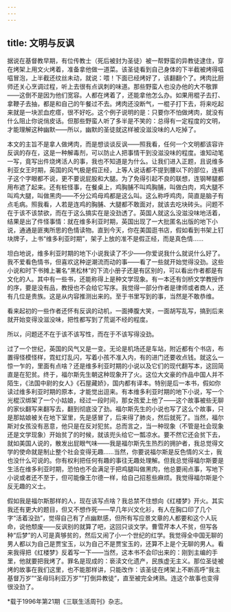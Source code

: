 ```yaml
---
---
---
```

title: 文明与反讽
---

据说在基督教早期，有位传教士（死后被封为圣徒）被一帮野蛮的异教徒逮住，穿在烤架上用文火烤着，准备拿他做一道菜。该圣徒看到自己身体的下半截被烤得嗞嗞冒泡，上半截还纹丝未动，就说：喂！下面已经烤好了，该翻翻个了。烤肉比厨师还关心烹调过程，听上去很有点讽刺的味道。那些野蛮人也没办他的大不敬罪——这倒不是因为他们宽容。人都在烤着了，还能拿他怎么办。如果用棍子去打、拿鞭子去抽，都是和自己的午餐过不去。烤肉还没断气，一棍子打下去，将来吃起来就是一块淤血疙瘩，很不好吃。这个例子说明的是：只要你不怕做烤肉，就没有什么阻止你说俏皮话。但那些野蛮人听了多半是不笑的：总得有一定程度的文明，才能理解这种幽默——所以，幽默的圣徒就这样被没滋没味的人吃掉了。

本文的主旨不是拿人做烤肉，而是想谈谈反讽——照我看，任何一个文明都该容许反讽的存在，这是一种解毒剂，可以防止人把事情干到没滋没味的程度。谁知动笔一写，竟写出件烧烤活人的事，我也不知道是为什么。让我们进入正题，且说维多利亚女王时期，英国的风气极是假正经，上等人说话都不提到腰以下的部位，连裤子这个字眼都不说，更不要说屁股和大腿。为了免得引起不良的联想，连钢琴腿都用布遮了起来。还有桩怪事，在餐桌上，鸡胸脯不叫鸡胸脯，叫做白肉，鸡大腿不叫鸡大腿，叫做黑肉——不分公鸡母鸡都是这么叫。这么称呼鸡肉，简直是脑子有点毛病。照我看，人若是连鸡的胸脯、大腿都不敢面对，就该去吃块砖头。问题不在于该不该禁欲，而在于这么搞实在是没劲透了。英国人就这么没滋没味地活着，结果是出了件怪事情：就在维多利亚时期，英国出现了一大批匿名出版的地下小说，通通是匪夷所思的色情读物。直到今天，你在美国逛书店，假如看到书架上钉块牌子，上书“维多利亚时期”，架子上放的准不是假正经，而是真色情……

坦白地说，维多利亚时期的地下小说我读了不少——你爱说我什么就说什么好了。我不爱看色情书，但喜欢这种逆潮流而动的事——看了一些就开始觉得没劲。这些小说和时下书摊上署名“黑松林”的下流小册子还是有区别的，可以看出作者都是有文化的人。其中有一些书，还能称得上是种文学现象。有一本还有剑桥文学教授作的序，要是没有品，教授也不会给它写序。我觉得一部分作者是律师或者商人，还有几位是贵族。这是从内容推测出来的。至于书里写到的事，当然是不敢恭维。

看来起初的一些作者还怀有反讽的动机，一面捧腹大笑，一面胡写乱写，搞到后来就开始变得没滋没味，把性都写到了荒诞不经的程度。

所以，问题还不在于该不该写性，而在于不该写得没劲。

过了一个世纪，英国的风气又是一变。无论是机场还是车站，附近都有个书店，布置得怪模怪样，霓虹灯乱闪，写着小孩不准入内，有的进门还要收点钱。就这么一惊一乍的，里面有点啥？还是维多利亚时期的小说以及它们的现代翻写本，这回简直是在犯贫。终于，福尔斯先生朝这种现象开了火。这位大文豪的作品中国人并不陌生，《法国中尉的女人》《石屋藏娇》，国内都有译本。特别是后一本书，假如你读过维多利亚时期的原本，才能觉出逗来。有本维多利亚时期的地下小说，写一个光棍汉绑架了一个小姑娘，经过一段时间，那女孩爱上他了——这个故事被些无聊的家伙翻写来翻写去，翻到彻底没了劲。福尔斯先生的小说也写了这么个故事，只是那姑娘被关在地下室里，先是感冒了，后来得了肺炎，然后就死了。当然，福尔斯对女孩没有恶意，他只是在反对犯贫。总而言之，当一种现象（不管是社会现象还是文学现象）开始贫了的时候，就该兜头给它一瓢凉水。要不然它还会贫下去，就如美国人说的，散发出屁眼气味——我是福尔斯先生热烈的拥护者，我总觉得文学的使命就是制止整个社会变得无趣……当然，你要说福尔斯是反色情的义士，我也没什么可说的。你有权利把任何有趣的事往无趣处理解。但我总觉得福尔斯要是生活在维多利亚时期，恐怕也不会满足于把鸡腿叫做黑肉，他总要闹点事，写地下小说或者还不至于，但可能像王尔德一样，给自己招惹些麻烦。我觉得福尔斯是个反无趣的义士。

假如我是福尔斯那样的人，现在该写点啥？我总禁不住想向《红楼梦》开火。其实我还有更大的题目，但又不想作死——早几年兴文化衫，有人在胸口印了几个字“活着没劲”，觉得自己有了点幽默感，但所有写应景文章的人都要和这个人玩命，说他颓废——反讽别的就算了吧，这回只谈文学。曹雪芹本人不贫，但写各种“后梦”的人可是真够贫的，然后又闹了小一个世纪的红学。我觉得全中国无聊的男人都以为自己是贾宝玉，以为自己不是贾宝玉的，还算不上是个无聊的男人。看来我得把《红楼梦》反着写一下——当然，这本书不会印出来的：刚到主编的手里，他就要把我烤了。罪名是现成的：亵渎文化遗产，民族虚无主义。那位圣徒被烤的故事在我们这里，也不能那样讲，只能改作：该圣徒在烤架上不断高呼“我主基督万岁”“圣母玛利亚万岁”“打倒异教徒”，直至被完全烤熟。连这个故事也变得很没劲了。

*载于1996年第21期《三联生活周刊》杂志。